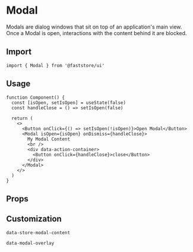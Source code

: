 
# Modal

Modals are dialog windows that sit on top of an application's main view. Once a Modal is open, interactions with the content behind it are blocked.

## Import

```tsx
import { Modal } from '@faststore/ui'
```

## Usage

```tsx live
function Component() {
  const [isOpen, setIsOpen] = useState(false)
  const handleClose = () => setIsOpen(false)

  return (
    <>
      <Button onClick={() => setIsOpen(!isOpen)}>Open Modal</Button>
      <Modal isOpen={isOpen} onDismiss={handleClose}>
        My Modal Content
        <br />
        <div data-action-container>
          <Button onClick={handleClose}>close</Button>
        </div>
      </Modal>
    </>
  )
}
```

## Props

<PropsSection name="Modal" />

## Customization

`data-store-modal-content`

`data-modal-overlay`
